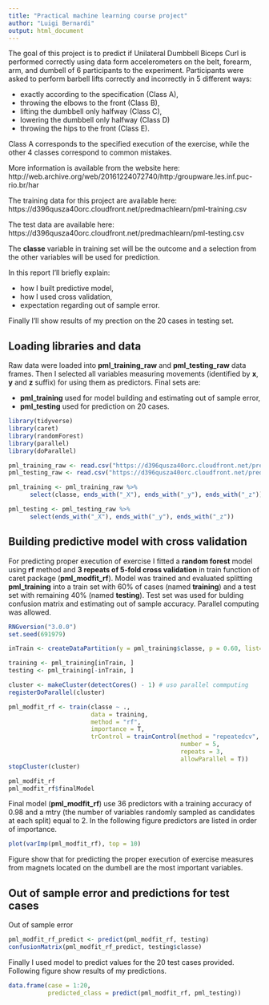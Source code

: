 ```yaml
---
title: "Practical machine learning course project"
author: "Luigi Bernardi"
output: html_document
---
```


The goal of this project is to predict if Unilateral Dumbbell Biceps Curl is performed correctly using data form accelerometers on the belt, forearm, arm, and dumbell of 6 participants to the experiment. Participants were asked to perform barbell lifts correctly and incorrectly in 5 different ways:

* exactly according to the specification (Class A),
* throwing the elbows to the front (Class B),
* lifting the dumbbell only halfway (Class C),
* lowering the dumbbell only halfway (Class D)
* throwing the hips to the front (Class E).

Class A corresponds to the specified execution of the exercise, while the other 4 classes correspond to common mistakes.

More information is available from the website here:  
http://web.archive.org/web/20161224072740/http:/groupware.les.inf.puc-rio.br/har

The training data for this project are available here:  
https://d396qusza40orc.cloudfront.net/predmachlearn/pml-training.csv

The test data are available here:  
https://d396qusza40orc.cloudfront.net/predmachlearn/pml-testing.csv

The **classe** variable in training set will be the outcome and a selection from the other variables will be used for prediction.
  
In this report I'll briefly explain:

* how I built predictive model,
* how I used cross validation,
* expectation regarding out of sample error.

Finally I'll show results of my prection on the 20 cases in testing set.

## Loading libraries and data

Raw data were loaded into **pml_training_raw** and **pml_testing_raw** data frames. Then I selected all variables measuring movements (identified by **x**, **y** and **z** suffix) for using them as predictors. Final sets are:  

* **pml_training** used for model building and estimating out of sample error,
* **pml_testing** used for prediction on 20 cases. 

```r
library(tidyverse)
library(caret)
library(randomForest)
library(parallel)
library(doParallel)

pml_training_raw <- read.csv("https://d396qusza40orc.cloudfront.net/predmachlearn/pml-training.csv")
pml_testing_raw <- read.csv("https://d396qusza40orc.cloudfront.net/predmachlearn/pml-testing.csv")

pml_training <- pml_training_raw %>% 
      select(classe, ends_with("_X"), ends_with("_y"), ends_with("_z"))

pml_testing <- pml_testing_raw %>% 
      select(ends_with("_X"), ends_with("_y"), ends_with("_z"))
```

## Building predictive model with cross validation

For predicting proper execution of exercise I fitted a **random forest** model using **rf** method and **3 repeats of 5-fold cross validation** in train function of caret package (**pml_modfit_rf**).
Model was trained and evaluated splitting **pml_training** into a train set with 60% of cases (named **training**) and a test set with remaining 40% (named **testing**). Test set was used for bulding confusion matrix and estimating out of sample accuracy. Parallel computing was allowed.

```r
RNGversion("3.0.0")
set.seed(691979)

inTrain <- createDataPartition(y = pml_training$classe, p = 0.60, list=FALSE)

training <- pml_training[inTrain, ]
testing <- pml_training[-inTrain, ]

cluster <- makeCluster(detectCores() - 1) # uso parallel commputing
registerDoParallel(cluster)

pml_modfit_rf <- train(classe ~ .,
                       data = training,
                       method = "rf",
                       importance = T,
                       trControl = trainControl(method = "repeatedcv",
                                                number = 5,
                                                repeats = 3,
                                                allowParallel = T))
stopCluster(cluster)

pml_modfit_rf
pml_modfit_rf$finalModel
```

Final model (**pml_modfit_rf**) use 36 predictors with a training accuracy of 0.98 and a mtry (the number of variables randomly sampled as candidates at each split) equal to 2. In the following figure predictors are listed in order of importance.

```r
plot(varImp(pml_modfit_rf), top = 10)
```

Figure show that for predicting the proper execution of exercise measures from magnets located on the dumbell are the most important variables.

## Out of sample error and predictions for test cases

Out of sample error

```r
pml_modfit_rf_predict <- predict(pml_modfit_rf, testing)
confusionMatrix(pml_modfit_rf_predict, testing$classe)
```

Finally I used model to predict values for the 20 test cases provided. Following figure show results of my predictions.

```r
data.frame(case = 1:20,
           predicted_class = predict(pml_modfit_rf, pml_testing))
```




